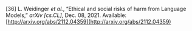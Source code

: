 \[36\]	L. Weidinger *et al.*, “Ethical and social risks of harm from Language Models,” *arXiv \[cs.CL\]*, Dec. 08, 2021\. Available: [http://arxiv.org/abs/2112.04359](http://arxiv.org/abs/2112.04359)